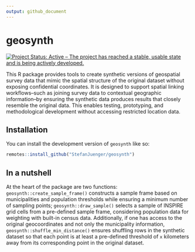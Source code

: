 ```yaml
---
output: github_document
---
```


# geosynth
<!-- badges: start -->
[![Project Status: Active – The project has reached a stable, usable state and is being actively developed.](https://www.repostatus.org/badges/latest/active.svg)](https://www.repostatus.org/#active)
<!-- badges: end -->

This R package provides tools to create synthetic versions of geospatial survey data that mimic the spatial structure of the original dataset without exposing confidential coordinates. It is designed to support spatial linking workflows--such as joining survey data to contextual geographic information--by ensuring the synthetic data produces results that closely resemble the original data. This enables testing, prototyping, and methodological development without accessing restricted location data.

## Installation

You can install the development version of `geosynth` like so:

```r
remotes::install_github("StefanJuenger/geosynth")
```

## In a nutshell

At the heart of the package are two functions: `geosynth::create_sample_frame()` constructs a sample frame based on municipalities and population thresholds while ensuring a minimum number of sampling points; `geosynth::draw_sample()` selects a sample of INSPIRE grid cells from a pre-defined sample frame, considering population data for weighting with built-in census data. Additionally, if one has access to the original geocoordinates and not only the municipality information, `geosynth::shuffle_min_distance()` ensures shuffling rows in the synthetic dataset so that each point is at least a pre-defined threshold of `x` kilometers away from its corresponding point in the original dataset.
